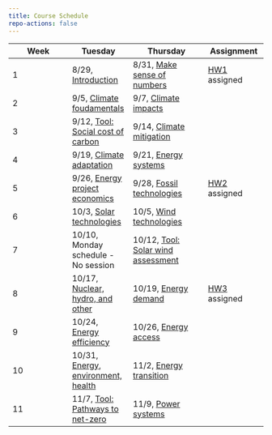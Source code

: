 ```yaml
---
title: Course Schedule
repo-actions: false
---
```



| Week | Tuesday  | Thursday  | Assignment     |
|-----------------|-----------------|---------------------|-----------------|
| 1    | 8/29, [Introduction](lectures/lecture1.qmd) |8/31, [Make sense of numbers](lectures/lecture2.qmd) | [HW1](assignments/hw1.qmd) assigned |
| 2    | 9/5, [Climate foudamentals](lectures/lecture3.qmd) | 9/7, [Climate impacts](lectures/lecture4.qmd)| |
| 3    | 9/12, [Tool: Social cost of carbon](tools/1scc.qmd) | 9/14, [Climate mitigation](lectures/lecture5.qmd)| |
| 4    | 9/19, [Climate adaptation](lectures/lecture6.qmd) | 9/21, [Energy systems](lectures/lecture7.qmd)| |
| 5    | 9/26, [Energy project economics](lectures/lecture8.qmd) | 9/28, [Fossil technologies](lectures/lecture9.qmd) | [HW2](assignments/hw2.qmd) assigned |
| 6    | 10/3, [Solar technologies](lectures/lecture10.qmd) | 10/5, [Wind technologies](lectures/lecture11.qmd) |  |
| 7    | 10/10, Monday schedule - No session | 10/12, [Tool: Solar wind assessment](tools/2sam.qmd)| |
| 8    | 10/17, [Nuclear, hydro, and other](lectures/lecture12.qmd) | 10/19, [Energy demand](lectures/lecture13.qmd) |[HW3](assignments/hw3.qmd) assigned |
| 9    | 10/24, [Energy efficiency](lectures/lecture14.qmd) | 10/26, [Energy access](lectures/lecture15.qmd) |  |
| 10    | 10/31, [Energy, environment, health](lectures/lecture16.qmd) | 11/2, [Energy transition](lectures/lecture17.qmd) |  |
| 11    | 11/7, [Tool: Pathways to net-zero](tools/3pathway.qmd) | 11/9, [Power systems](lectures/lecture18.qmd) |  |